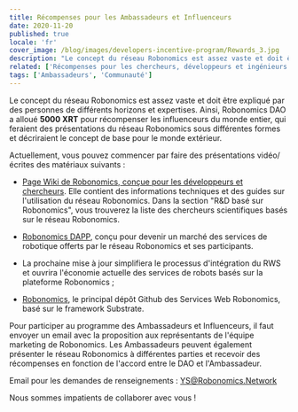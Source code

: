 ```yaml
---
title: Récompenses pour les Ambassadeurs et Influenceurs
date: 2020-11-20
published: true
locale: 'fr'
cover_image: /blog/images/developers-incentive-program/Rewards_3.jpg
description: "Le concept du réseau Robonomics est assez vaste et doit être expliqué par des personnes de différents horizons et expertises. Ainsi, Robonomics DAO a alloué 5000 XRT pour récompenser les influenceurs du monde entier, qui feraient des présentations du réseau Robonomics sous différentes formes et décriraient le concept de base pour le monde extérieur."
related: ['Récompenses pour les chercheurs, développeurs et ingénieurs', "Programme d'incitation à la communauté"]
tags: ['Ambassadeurs', 'Communauté']
---
```


Le concept du réseau Robonomics est assez vaste et doit être expliqué par des personnes de différents horizons et expertises. Ainsi, Robonomics DAO a alloué **5000 XRT** pour récompenser les influenceurs du monde entier, qui feraient des présentations du réseau Robonomics sous différentes formes et décriraient le concept de base pour le monde extérieur.

Actuellement, vous pouvez commencer par faire des présentations vidéo/écrites des matériaux suivants :

* [Page Wiki de Robonomics, conçue pour les développeurs et chercheurs](https://wiki.robonomics.network/docs/r-and-d-based-on-robonomics-network/). Elle contient des informations techniques et des guides sur l'utilisation du réseau Robonomics. Dans la section "R&D basé sur Robonomics", vous trouverez la liste des chercheurs scientifiques basés sur le réseau Robonomics.

* [Robonomics DAPP](https://robonomics.app/#/), conçu pour devenir un marché des services de robotique offerts par le réseau Robonomics et ses participants.

* La prochaine mise à jour simplifiera le processus d'intégration du RWS et ouvrira l'économie actuelle des services de robots basés sur la plateforme Robonomics ;

* [Robonomics](https://github.com/airalab/robonomics), le principal dépôt Github des Services Web Robonomics, basé sur le framework Substrate.

Pour participer au programme des Ambassadeurs et Influenceurs, il faut envoyer un email avec la proposition aux représentants de l'équipe marketing de Robonomics.
Les Ambassadeurs peuvent également présenter le réseau Robonomics à différentes parties et recevoir des récompenses en fonction de l'accord entre le DAO et l'Ambassadeur.

Email pour les demandes de renseignements :
YS@Robonomics.Network

Nous sommes impatients de collaborer avec vous !